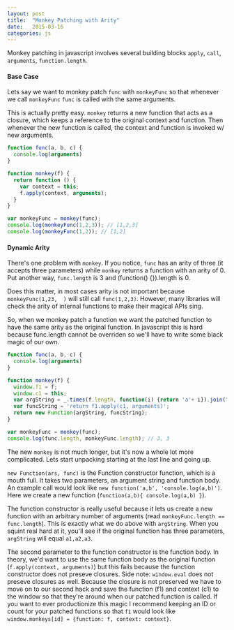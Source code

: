 ```yaml
---
layout: post
title:  "Monkey Patching with Arity"
date:   2015-03-16
categories: js
---
```


Monkey patching in javascript involves several building blocks `apply`, `call`, `arguments`, `function.length`.

#### Base Case

Lets say we want to monkey patch `func` with `monkeyFunc` so that
whenever we call `monkeyFunc` `func` is called with the same arguments.

This is actually pretty easy. `monkey` returns a new function that acts as a closure, which keeps a reference to the original context and function. Then whenever the new function is called, the context and function is invoked w/ new arguments.

```js
function func(a, b, c) {
  console.log(arguments)
}

function monkey(f) {
  return function () {
    var context = this;
    f.apply(context, arguments);
  }
}

var monkeyFunc = monkey(func);
console.log(monkeyFunc(1,2,3)); // [1,2,3]
console.log(monkeyFunc(1,2)); // [1,2]
```

#### Dynamic Arity

There's one problem with `monkey`. If you notice, `func` has an arity of three (it accepts three parameters) while `monkey` returns a function with an arity of 0. Put another way, `func.length` is 3 and (function() {}).length is 0.

Does this matter, in most cases arity is not important because `monkeyFunc(1,23,  )` will still call `func(1,2,3)`. However, many libraries will check the arity of internal functions to make their magical APIs sing.

So, when we monkey patch a function we want the patched function to have the same arity as the original function. In javascript this is hard because func.length cannot be overriden so we'll have to write some black magic of our own.


```js
function func(a, b, c) {
  console.log(arguments)
}

function monkey(f) {
  window.f1 = f;
  window.c1 = this;
  var argString = _.times(f.length, function(i) {return 'a'+ i}).join(",")
  var funcString = 'return f1.apply(c1, arguments)';
  return new Function(argString, funcString);
}

var monkeyFunc = monkey(func);
console.log(func.length, monkeyFunc.length); // 3, 3
```

The new `monkey` is not much longer, but it's now a whole lot more complicated. Lets start unpacking starting at the last line and going up.

`new Function(ars, func)` is the Function constructor function, which is a mouth full. It takes two parameters, an argument string and function body. An example call would look like `new function('a,b', 'console.log(a,b)')`. Here we create a new function (`function(a,b){ console.log(a,b) }`).

The function constructor is really useful because it lets us create a new function with an arbitrary number of arguments (read `monkeyFunc.length == func.length`). This is exactly what we do above with `argString`. When you squint real hard at it, you'll see if the original function has three parameters, `argString` will equal `a1,a2,a3`.

The second parameter to the function constructor is the function body. In theory, we'd want to use the same function body as the original function (`f.apply(context, arguments)`) but this fails because the function constructor does not preseve closures. Side note: `window.eval` does not preseve closures as well. Because the closure is not preserved we have to move on to our second hack and save the function (f1) and context (c1) to the window so that they're around when our patched function is called. If you want to ever productionize this magic I recommend keeping an ID or count for your patched functions so that `f1` would look like `window.monkeys[id] = {function: f, context: context}`.
